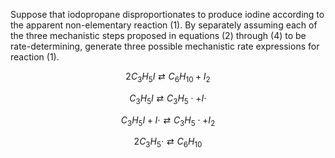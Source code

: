 Suppose that iodopropane disproportionates to produce iodine according to the apparent non-elementary reaction (1). By separately assuming each of the three mechanistic steps proposed in equations (2) through (4) to be rate-determining, generate three possible mechanistic rate expressions for reaction (1).

$$
2 C_3H_5I \rightleftarrows C_6H_{10} + I_2 \tag{1}
$$

$$
C_3H_5I \rightleftarrows C_3H_5 \cdot + I \cdot \tag{2}
$$

$$
C_3H_5I + I \cdot \rightleftarrows C_3H_5 \cdot + I_2 \tag{3}
$$

$$
2C_3H_5 \cdot \rightleftarrows C_6H_{10} \tag{4}
$$

